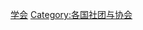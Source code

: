 {{Commonscat|Learned societies by country}}
{{Categories by country|nocat}}

[[Category:学会|]]
[[Category:各国社团与协会|Category:各国社团与协会]]